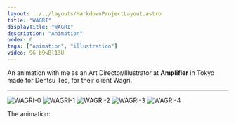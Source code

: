 ```yaml
---
layout: ../../layouts/MarkdownProjectLayout.astro
title: "WAGRI"
displayTitle: "WAGRI"
description: "Animation"
order: 6
tags: ["animation", "illustration"]
video: 9G-b9wBl13U
---
```


An animation with me as an Art Director/Illustrator at **Amplifier** in Tokyo
made for Dentsu Tec, for their client Wagri.

---


<section>
  <Image src="/assets/projects/WAGRI/WAGRI-0.webp" alt="WAGRI-0" />
  <Image src="/assets/projects/WAGRI/WAGRI-1.webp" alt="WAGRI-1" />
  <Image src="/assets/projects/WAGRI/WAGRI-2.webp" alt="WAGRI-2" />
  <Image src="/assets/projects/WAGRI/WAGRI-3.webp" alt="WAGRI-3" />
  <Image src="/assets/projects/WAGRI/WAGRI-4.webp" alt="WAGRI-4" />
</section>
<section>
  <p>The animation:</p>
  <YTiframe video={frontmatter.video} />
</section>
